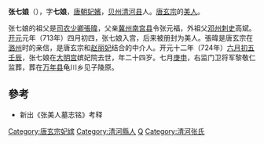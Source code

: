 {{主條目消歧義|關於明朝的同名人物，請見[[張七姐|張七娘 (明朝)]]。}}

'''张七娘'''（{{bd|701年||724年|6月29日|}}），字'''七娘'''，[[唐朝|唐朝]][[妃嬪|妃嬪]]，[[貝州|贝州]][[清河县|清河县]]人。[[唐玄宗|唐玄宗]]的[[美人_(位号)|美人]]。

张七娘的祖父是[[司农少卿|司农少卿]][[張暐|張暐]]，父亲[[冀州_(古代)|冀州]][[南宫县|南宫县]]令张元福，外祖父[[邓州_(隋朝)|邓州]][[刺史|刺史]]高斌。[[开元|开元]]元年（713年）四月初四，张七娘入宫，后来被册封为美人。張暐是唐玄宗在[[潞州|潞州]]时的亲信，是唐玄宗和[[赵丽妃|赵丽妃]]结合的中介人。开元十二年（724年）[[六月初五|六月初五]][[壬辰|壬辰]]，张七娘在[[大明宫|大明宫]]嫔妃院去世，年二十四岁。七月[[庚申|庚申]]，右监门卫将军黎敬仁监葬，葬在[[万年县_(北周)|万年县]]龟川乡见子陵原。

==參考==
*新出《张美人墓志铭》考释
{{唐玄宗皇室}}
{{DEFAULTSORT:Z}}
[[Category:唐玄宗妃嫔|Category:唐玄宗妃嫔]]
[[Category:清河縣人|Category:清河縣人]]
[[Category:张姓|Q]]
[[Category:清河张氏|Category:清河张氏]]